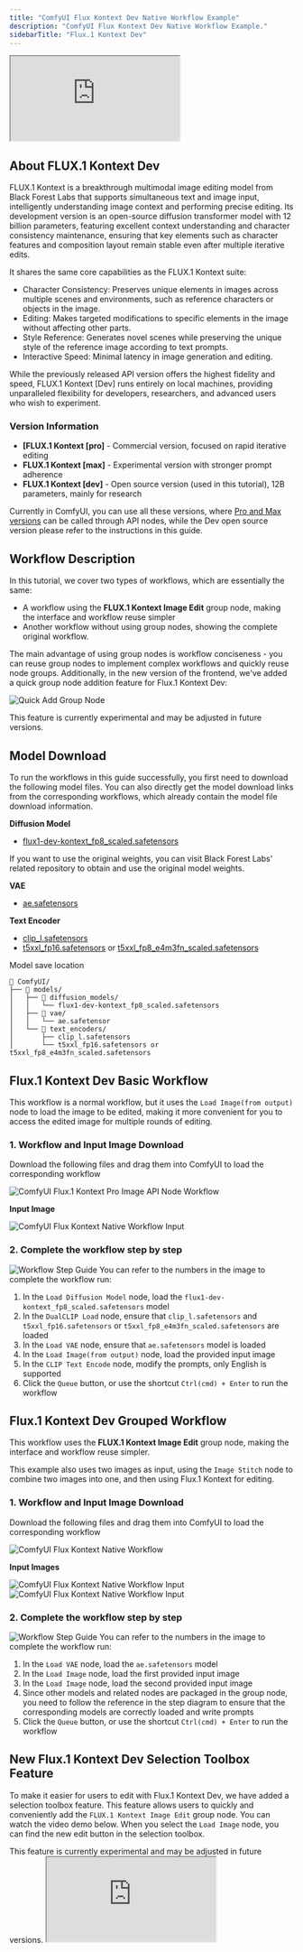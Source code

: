 ```yaml
---
title: "ComfyUI Flux Kontext Dev Native Workflow Example"
description: "ComfyUI Flux Kontext Dev Native Workflow Example."
sidebarTitle: "Flux.1 Kontext Dev"
---
```



<iframe
  className="w-full aspect-video rounded-xl"
  src="https://www.youtube.com/embed/Y7L_cbNJHj0?si=zuaRiU3qJYMNW2uv"
  title="ComfyUI Selection Toolbox New Features"
  allow="accelerometer; clipboard-write; encrypted-media; gyroscope; picture-in-picture"
  allowFullScreen
></iframe>

## About FLUX.1 Kontext Dev

FLUX.1 Kontext is a breakthrough multimodal image editing model from Black Forest Labs that supports simultaneous text and image input, intelligently understanding image context and performing precise editing. Its development version is an open-source diffusion transformer model with 12 billion parameters, featuring excellent context understanding and character consistency maintenance, ensuring that key elements such as character features and composition layout remain stable even after multiple iterative edits.

It shares the same core capabilities as the FLUX.1 Kontext suite:
- Character Consistency: Preserves unique elements in images across multiple scenes and environments, such as reference characters or objects in the image.
- Editing: Makes targeted modifications to specific elements in the image without affecting other parts.
- Style Reference: Generates novel scenes while preserving the unique style of the reference image according to text prompts.
- Interactive Speed: Minimal latency in image generation and editing.

While the previously released API version offers the highest fidelity and speed, FLUX.1 Kontext [Dev] runs entirely on local machines, providing unparalleled flexibility for developers, researchers, and advanced users who wish to experiment.

### Version Information

- **[FLUX.1 Kontext [pro]** - Commercial version, focused on rapid iterative editing
- **FLUX.1 Kontext [max]** - Experimental version with stronger prompt adherence
- **FLUX.1 Kontext [dev]** - Open source version (used in this tutorial), 12B parameters, mainly for research

Currently in ComfyUI, you can use all these versions, where [Pro and Max versions](tutorials/api-nodes/black-forest-labs/flux-1-kontext) can be called through API nodes, while the Dev open source version please refer to the instructions in this guide.

## Workflow Description

In this tutorial, we cover two types of workflows, which are essentially the same:
- A workflow using the **FLUX.1 Kontext Image Edit** group node, making the interface and workflow reuse simpler
- Another workflow without using group nodes, showing the complete original workflow.

The main advantage of using group nodes is workflow conciseness - you can reuse group nodes to implement complex workflows and quickly reuse node groups. Additionally, in the new version of the frontend, we've added a quick group node addition feature for Flux.1 Kontext Dev:

![Quick Add Group Node](/images/tutorial/flux/selcetion_toolbox_edit.jpg)

<Tip>
    This feature is currently experimental and may be adjusted in future versions.
</Tip>

<UpdateReminder/>

## Model Download

To run the workflows in this guide successfully, you first need to download the following model files. You can also directly get the model download links from the corresponding workflows, which already contain the model file download information.

**Diffusion Model**

- [flux1-dev-kontext_fp8_scaled.safetensors](https://huggingface.co/Comfy-Org/flux1-kontext-dev_ComfyUI/resolve/main/split_files/diffusion_models/flux1-dev-kontext_fp8_scaled.safetensors)

<Tip>
If you want to use the original weights, you can visit Black Forest Labs' related repository to obtain and use the original model weights.
</Tip>

**VAE**
- [ae.safetensors](https://huggingface.co/Comfy-Org/Lumina_Image_2.0_Repackaged/blob/main/split_files/vae/ae.safetensors)

**Text Encoder**
- [clip_l.safetensors](https://huggingface.co/comfyanonymous/flux_text_encoders/blob/main/clip_l.safetensors)
- [t5xxl_fp16.safetensors](https://huggingface.co/comfyanonymous/flux_text_encoders/resolve/main/t5xxl_fp16.safetensors) or [t5xxl_fp8_e4m3fn_scaled.safetensors](https://huggingface.co/comfyanonymous/flux_text_encoders/resolve/main/t5xxl_fp8_e4m3fn_scaled.safetensors)

Model save location

```
📂 ComfyUI/
├── 📂 models/
│   ├── 📂 diffusion_models/
│   │   └── flux1-dev-kontext_fp8_scaled.safetensors
│   ├── 📂 vae/
│   │   └── ae.safetensor
│   └── 📂 text_encoders/
│       ├── clip_l.safetensors
│       └── t5xxl_fp16.safetensors or t5xxl_fp8_e4m3fn_scaled.safetensors
```

## Flux.1 Kontext Dev Basic Workflow

This workflow is a normal workflow, but it uses the `Load Image(from output)` node to load the image to be edited, making it more convenient for you to access the edited image for multiple rounds of editing.

### 1. Workflow and Input Image Download

Download the following files and drag them into ComfyUI to load the corresponding workflow

![ComfyUI Flux.1 Kontext Pro Image API Node Workflow](https://raw.githubusercontent.com/Comfy-Org/example_workflows/main/flux/kontext/dev/flux_1_kontext_dev_basic.png)

**Input Image**

![ComfyUI Flux Kontext Native Workflow Input](https://raw.githubusercontent.com/Comfy-Org/example_workflows/main/flux/kontext/dev/rabbit.jpg)

### 2. Complete the workflow step by step

![Workflow Step Guide](/images/tutorial/flux/flux_1_kontext_dev_basic_step_guide.jpg)
You can refer to the numbers in the image to complete the workflow run:

1. In the `Load Diffusion Model` node, load the `flux1-dev-kontext_fp8_scaled.safetensors` model
2. In the `DualCLIP Load` node, ensure that `clip_l.safetensors` and `t5xxl_fp16.safetensors` or `t5xxl_fp8_e4m3fn_scaled.safetensors` are loaded
3. In the `Load VAE` node, ensure that `ae.safetensors` model is loaded
4. In the `Load Image(from output)` node, load the provided input image
5. In the `CLIP Text Encode` node, modify the prompts, only English is supported
6. Click the `Queue` button, or use the shortcut `Ctrl(cmd) + Enter` to run the workflow

## Flux.1 Kontext Dev Grouped Workflow

This workflow uses the **FLUX.1 Kontext Image Edit** group node, making the interface and workflow reuse simpler.

This example also uses two images as input, using the `Image Stitch` node to combine two images into one, and then using Flux.1 Kontext for editing.

### 1. Workflow and Input Image Download

Download the following files and drag them into ComfyUI to load the corresponding workflow

![ComfyUI Flux Kontext Native Workflow](https://raw.githubusercontent.com/Comfy-Org/example_workflows/main/flux/kontext/dev/flux_1_kontext_dev_grouped.png)

**Input Images**

![ComfyUI Flux Kontext Native Workflow Input](https://raw.githubusercontent.com/Comfy-Org/example_workflows/main/flux/kontext/dev/doll_1.webp)
![ComfyUI Flux Kontext Native Workflow Input](https://raw.githubusercontent.com/Comfy-Org/example_workflows/main/flux/kontext/dev/doll_2.webp)

### 2. Complete the workflow step by step

![Workflow Step Guide](/images/tutorial/flux/flux_1_kontext_dev_grouped_step_guide.jpg)
You can refer to the numbers in the image to complete the workflow run:

1. In the `Load VAE` node, load the `ae.safetensors` model
2. In the `Load Image` node, load the first provided input image
3. In the `Load Image` node, load the second provided input image
4. Since other models and related nodes are packaged in the group node, you need to follow the reference in the step diagram to ensure that the corresponding models are correctly loaded and write prompts
5. Click the `Queue` button, or use the shortcut `Ctrl(cmd) + Enter` to run the workflow

## New Flux.1 Kontext Dev Selection Toolbox Feature

To make it easier for users to edit with Flux.1 Kontext Dev, we have added a selection toolbox feature. This feature allows users to quickly and conveniently add the `FLUX.1 Kontext Image Edit` group node.
You can watch the video demo below. When you select the `Load Image` node, you can find the new edit button in the selection toolbox.

<Tip>
    This feature is currently experimental and may be adjusted in future versions.
</Tip>

<iframe
  className="w-full aspect-video rounded-xl"
  src="https://www.youtube.com/embed/X7ArunILYBw?si=2iNo9ESsyE8zsQV3"
  title="ComfyUI Selection Toolbox New Features"
  allow="accelerometer; clipboard-write; encrypted-media; gyroscope; picture-in-picture"
  allowFullScreen
></iframe>

<PromptTechniques/>
